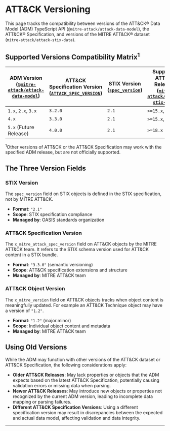 
# ATT&CK Versioning

<WorkInProgressNotice />

This page tracks the compatibility between versions of the ATT&CK® Data Model (ADM) TypeScript API (`@mitre-attack/attack-data-model`),
the ATT&CK® Specification, and versions of the MITRE ATT&CK® dataset (`mitre-attack/attack-stix-data`).

## Supported Versions Compatibility Matrix<sup>1</sup>

| ADM Version ([`@mitre-attack/attack-data-model`](https://www.npmjs.com/package/@mitre-attack/attack-data-model)) | ATT&CK Specification Version ([`ATTACK_SPEC_VERSION`](https://github.com/mitre-attack/attack-data-model/blob/main/ATTACK_SPEC_VERSION)) | STIX Version ([`spec_version`](https://oasis-open.github.io/cti-documentation/resources#stix-21-specification)) | Supported ATT&CK Releases ([`mitre-attack/attack-stix-data`](https://github.com/mitre-attack/attack-stix-data/)) |
|-------------------------------------------------|------------------------------------------------------|-------------------------------|-------------------------------------------------------------|
| `1.x`, `2.x`, `3.x`                             | `3.2.0`                                              | `2.1`                         | `>=15.x`, `<=17.x`                                          |
| `4.x`                                           | `3.3.0`                                              | `2.1`                         | `>=15.x`, `<=18.x`                                          |
| `5.x` (Future Release)                          | `4.0.0`                                              | `2.1`                         | `>=18.x`                                                    |

<sup>1</sup>Other versions of ATT&CK or the ATT&CK Specification may work with the specified ADM release, but are not officially supported.

## The Three Version Fields

### STIX Version

The `spec_version` field on STIX objects is defined in the STIX specification, not by MITRE ATT&CK.

- **Format**: `"2.1"`
- **Scope**: STIX specification compliance
- **Managed by**: OASIS standards organization

### ATT&CK Specification Version

The `x_mitre_attack_spec_version` field on ATT&CK objects by the MITRE ATT&CK team.
It refers to the STIX schema version used for ATT&CK content in a STIX bundle.

- **Format**: `"3.3.0"` (semantic versioning)
- **Scope**: ATT&CK specification extensions and structure
- **Managed by**: MITRE ATT&CK team

### ATT&CK Object Version

The `x_mitre_version` field on ATT&CK objects tracks when object content is meaningfully updated.
For example an ATT&CK Technique object may have a version of `"1.2"`.

- **Format**: `"1.2"` (major.minor)
- **Scope**: Individual object content and metadata
- **Managed by**: MITRE ATT&CK team

## Using Old Versions

While the ADM may function with other versions of the ATT&CK dataset or ATT&CK Specification, the following considerations apply:

- **Older ATT&CK Releases**: May lack properties or objects that the ADM expects based on the latest ATT&CK Specification, potentially causing validation errors or missing data when parsing.
- **Newer ATT&CK Releases**: May introduce new objects or properties not recognized by the current ADM version, leading to incomplete data mapping or parsing failures.
- **Different ATT&CK Specification Versions**: Using a different specification version may result in discrepancies between the expected and actual data model, affecting validation and data integrity.

---
